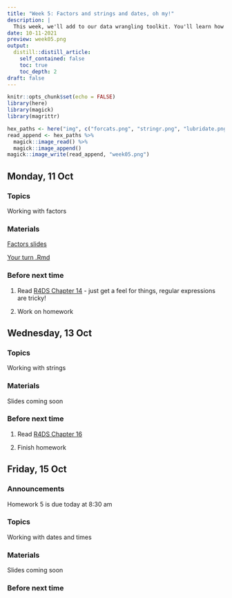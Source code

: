 ```yaml
---
title: "Week 5: Factors and strings and dates, oh my!"
description: |
  This week, we'll add to our data wrangling toolkit. You'll learn how to efficiently work with and manipulate factors, character strings, and date/times.
date: 10-11-2021
preview: week05.png
output:
  distill::distill_article:
    self_contained: false
    toc: true
    toc_depth: 2
draft: false
---
```



```r
knitr::opts_chunk$set(echo = FALSE)
library(here)
library(magick)
library(magrittr)
```

```r
hex_paths <- here("img", c("forcats.png", "stringr.png", "lubridate.png"))
read_append <- hex_paths %>%
  magick::image_read() %>%
  magick::image_append()
magick::image_write(read_append, "week05.png")
```

## Monday, 11 Oct

### Topics

Working with factors

### Materials

[Factors slides](https://stat220-fa21.github.io/class_materials/slides/12-factors-forcats.pdf)

[Your turn .Rmd](https://stat220-fa21.github.io/class_materials/activities/12-factors.Rmd)


### Before next time

1. Read [R4DS Chapter 14](https://r4ds.had.co.nz/strings.html) - just get a feel for things, regular expressions are tricky!

1. Work on homework


## Wednesday, 13 Oct

### Topics

Working with strings


### Materials

Slides coming soon


### Before next time

1. Read [R4DS Chapter 16](https://r4ds.had.co.nz/dates-and-times.html#dates-and-times)

1. Finish homework


## Friday, 15 Oct

### Announcements

Homework 5 is due today at 8:30 am

### Topics

Working with dates and times

### Materials

Slides coming soon

### Before next time